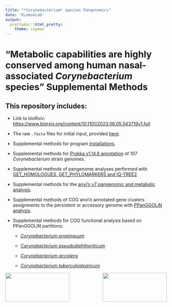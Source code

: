```yaml
---
title: "*Corynebacterium* species Pangenomics"
date: 'KLemonLab'
output:
  prettydoc::html_pretty:
    theme: cayman
---
```


# "Metabolic capabilities are highly conserved among human nasal-associated *Corynebacterium* species" Supplemental Methods

## This repository includes:

-   Link to bioRxiv: <https://www.biorxiv.org/content/10.1101/2023.06.05.543719v1.full>

-   The raw `.fasta` files for initial input, provided [[here]{.underline}](https://github.com/KLemonLab/CorPGA_Pangenomics/tree/main/Strain_genomes).

-   Supplemental methods for program [[installations]{.underline}](SupplementalMethods_Installations.html).

-   Supplemental methods for [[Prokka v1.14.6 annotation]{.underline}](SupplementalMethods_Prokka_Annotations.html) of 107 *Corynebacterium* strain genomes.

-   Supplemental methods of pangenome analyses performed with [[GET_HOMOLOGUES, GET_PHYLOMARKERS and IQ-TREE2]{.underline}](SupplementalMethods_GET_HOMOLOGUES.html).

-   Supplemental methods for the [[anvi'o v7 pangenomic and metabolic analysis]{.underline}](SupplementalMethods_Anvio.html).

-   Supplemental methods of COG anvi'o annotated gene clusters assignments to the persistent or accessory genome with [[PPanGGOLiN analysis]{.underline}](SupplementalMethods_PPanGGOLiN.html).

-   Supplemental methods for COG functional analysis based on PPanGGOLiN partitions:

    -   [*Corynebacterium propinquum*](SupplementalMethods_COGS_Cpr.html)

    -   [*Corynebacterium pseudodiphtheriticum*](SupplementalMethods_COGS_Cps.html)
    
    -   [*Corynebacterium accolens*](SupplementalMethods_COGS_Cac.html)
    
    -   [*Corynebacterium tuberculostearicum*](SupplementalMethods_COGS_Ctu.html)




<img src="images/klemonlab_photo.jpg" align="left" width="200" height="90"/>

<img src="images/Department-of-Molecular-Virology-&amp;-Microbiologyy-Horz-GRAY.png" align="right" width="200" height="90"/>
